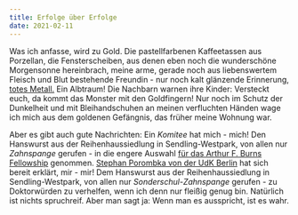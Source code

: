 ```yaml
---
title: Erfolge über Erfolge
date: 2021-02-11
---
```

Was ich anfasse, wird zu Gold. Die pastellfarbenen Kaffeetassen aus Porzellan, die Fensterscheiben, aus denen eben noch die wunderschöne Morgensonne hereinbrach, meine arme, gerade noch aus liebenswertem Fleisch und Blut bestehende Freundin - nur noch kalt glänzende Erinnerung, [totes Metall.](https://open.spotify.com/track/2hdNya0b6Cc2YJ8IyaQIWp&si=e1a4089aace54261) Ein Albtraum! Die Nachbarn warnen ihre Kinder: Versteckt euch, da kommt das Monster mit den Goldfingern! Nur noch im Schutz der Dunkelheit und mit Bleihandschuhen an meinen verfluchten Händen wage ich mich aus dem goldenen Gefängnis, das früher meine Wohnung war. 

Aber es gibt auch gute Nachrichten: Ein *Komitee* hat mich - mich! Den Hanswurst aus der Reihenhaussiedlung in Sendling-Westpark, von allen nur *Zahnspange* gerufen - in die engere Auswahl [für das Arthur F. Burns Fellowship](https://www.ijp.org/stipendien/burns) genommen. [Stephan Porombka von der UdK Berlin](https://www.udk-berlin.de/personen/detailansicht/person/show/stephan-porombka/) hat sich bereit erklärt, mir - mir! Dem Hanswurst aus der Reihenhaussiedlung in Sendling-Westpark, von allen nur *Sonderschul-Zahnspange* gerufen - zu Doktorwürden zu verhelfen, wenn ich denn nur fleißig genug bin. Natürlich ist nichts spruchreif. Aber man sagt ja: Wenn man es ausspricht, ist es wahr.
